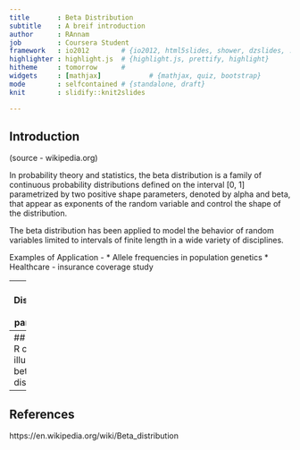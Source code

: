 ```yaml
---
title       : Beta Distribution
subtitle    : A breif introduction
author      : RAnnam
job         : Coursera Student
framework   : io2012        # {io2012, html5slides, shower, dzslides, ...}
highlighter : highlight.js  # {highlight.js, prettify, highlight}
hitheme     : tomorrow      # 
widgets     : [mathjax]            # {mathjax, quiz, bootstrap}
mode        : selfcontained # {standalone, draft}
knit        : slidify::knit2slides

---
```

## Introduction 

(source - wikipedia.org)

In probability theory and statistics, the beta distribution is a family of continuous probability distributions defined on the interval [0, 1] parametrized by two positive shape parameters, denoted by alpha and beta, that appear as exponents of the random variable and control the shape of the distribution.

The beta distribution has been applied to model the behavior of random variables limited to intervals of finite length in a wide variety of disciplines.

Examples of Application - 
* Allele frequencies in population genetics
* Healthcare - insurance coverage study

---
## Distribution and parameters


$$\begin{equation}
Beta(\alpha,\beta):\,\, prob(x|\alpha,\beta)=\frac{x^{\alpha-1}(1-x)^{\beta-1}}{B(\alpha,\beta)}\label{eq:BetaDensity}
\end{equation}$$

* B - normalization constant
* alpha and beta are > 0 shape parameters
* x in the above equation is a realization - an observed value that actually occurred - of a random process X


---
## Sample R code - illustrating beta distribution
```r
x=seq(0,1,length=100)
y=pbeta(x,7,2,ncp=0,lower.tail = TRUE)
par(mfrow=c(1,1), mar=c(12,7,12,7)) 
plot(x,y, type="l", col="blue")
```



---
## References

https://en.wikipedia.org/wiki/Beta_distribution


